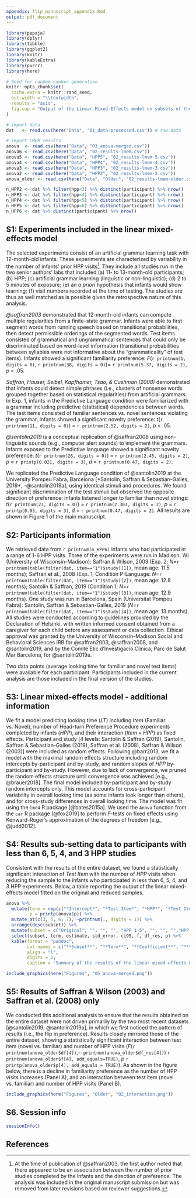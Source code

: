 ```yaml
---
appendix: flip_manuscript_appendix.Rmd
output: pdf_document
---
```


```r
library(papaja)
library(dplyr)
library(tibble)
library(ggplot2)
library(knitr)
library(kableExtra)
library(purrr)
library(here)
```

```r
# Seed for random number generation
knitr::opts_chunk$set(
  cache.extra = knitr::rand_seed,
  out.width = "\\textwidth",
  results = "asis",
  fig.cap = "Output of the Linear Mixed-Effects model on subsets of the data. Coefficients of each model are reported for each fixed effects. Standard error of the mean and 95\\% confidence intervals are represented as black whiskers and shaded boxes, respectively."
)

# import data
dat   <- read.csv(here("Data", "01_data-processed.csv")) # raw data

# import LMEM results
anova  <- read.csv(here("Data", "03_anova-merged.csv"))
anova6 <- read.csv(here("Data", "02_results-lmem.csv"))
anova5 <- read.csv(here("Data", "HPP5", "02_results-lmem-5.csv"))
anova4 <- read.csv(here("Data", "HPP4", "02_results-lmem-4.csv"))
anova3 <- read.csv(here("Data", "HPP3", "02_results-lmem-3.csv"))
anova2 <- read.csv(here("Data", "HPP2", "02_results-lmem-2.csv"))
anova_older <- read.csv(here("Data", "Older", "02_results-lmem-older.csv"))

n_HPP2 <- dat %>% filter(hpp<3) %>% distinct(participant) %>% nrow()
n_HPP3 <- dat %>% filter(hpp<4) %>% distinct(participant) %>% nrow()
n_HPP4 <- dat %>% filter(hpp<5) %>% distinct(participant) %>% nrow()
n_HPP5 <- dat %>% filter(hpp<6) %>% distinct(participant) %>% nrow()
n_HPP6 <- dat %>% distinct(participant) %>% nrow()

```

## S1: Experiments included in the linear mixed-effects model {#s1}

The selected experiments consist of an artificial grammar learning task with 12-month-old infants. These experiments are characterized by variability in the number of infants’ prior HPP visits^[At the time of publication of @saffran2003, the first author noted that there appeared to be an association between the number of prior studies completed by the infants and the direction of preference. The analysis was included in the original manuscript submission but was removed from later revisions based on reviewer suggestions.]. They include all studies run in the two senior authors’ labs that included (a) 11- to 13-month-old participants; (b) HPP; (c) artificial grammar learning (linguistic or non-linguistic); (d) 2 to 5 minutes of exposure; (e) an *a priori* hypothesis that infants would show learning; (f) visit numbers recorded at the time of testing. The studies are thus as well matched as is possible given the retrospective nature of this analysis. 


*@saffran2003* demonstrated that 12-month-old infants can compute multiple regularities from a finite-state grammar. Infants were able to first segment words from running speech based on transitional probabilities, then detect permissible orderings of the segmented words. Test items consisted of grammatical and ungrammatical sentences that could only be discriminated based on word-level information (transitional probabilities between syllables were not informative about the "grammaticality" of test items). Infants showed a significant familiarity preference: *F*(`r printnum(1, digits = 0)`, `r printnum(38, digits = 0)`)= `r printnum(5.37, digits = 2)`, *p* < .05.

*Saffran, Hauser, Seibel, Kapfhamer, Tsao, & Cushman (2008)* demonstrated that infants could detect simple phrases (i.e., clusters of nonsense words grouped together based on statistical regularities) from artificial grammars. In Exp. 1, infants in the Predictive Language condition were familiarized with a grammar including predictive (statistical) dependencies between words. The test items consisted of familiar sentences vs. novel sentences violating the grammar. Infants showed a significant novelty preference: *t*(`r printnum(11, digits = 0)`) = `r printnum(2.52, digits = 2)`, *p* < .05.


*@santolin2019* is a conceptual replication of @saffran2008 using non-linguistic sounds (e.g., computer alert sounds) to implement the grammars. Infants exposed to the Predictive language showed a significant novelty preference: *t*(`r printnum(26, digits = 0)`) = `r printnum(2.45, digits = 2)`, *p* = `r printp(0.021, digits = 3)`, *d* = `r printnum(0.47, digits = 2)`.
	

We replicated the Predictive Language condition of @santolin2019 at the University Pompeu Fabra, Barcelona [*Santolin, Saffran & Sebastian-Galles, 2019*, -@santolin2019a], using identical stimuli and procedures. We found significant discrimination of the test stimuli but observed the opposite direction of preference: infants listened longer to familiar than novel strings: *t*(`r printnum(23, digits = 0)`) = `r printnum(2.303, digits = 2)`, *p* = `r printp(0.03, digits = 3)`, *d* = `r printnum(0.47, digits = 2)`. All results are shown in Figure 1 of the main manuscript. 


## S2: Participants information {#s2}

We retrieved data from `r printnum(n_HPP6)` infants who had participated in a range of 1-6 HPP visits. Three of the experiments were run in Madison, WI (University of Wisconsin-Madison): Saffran & Wilson, 2003 (Exp. 2; *N*=`r printnum(table(filter(dat, item=="1")$study)[1])`, mean age: 11.5 months); Saffran et al., 2008 (Exp. 1, Condition P-Language: *N*=`r printnum(table(filter(dat, item=="1")$study)[2])`, mean age: 12.8 months); Santolin & Saffran, 2019 (Condition 1; *N*=`r printnum(table(filter(dat, item=="1")$study)[3])`, mean age: 12.9 months). One study was run in Barcelona, Spain (Universitat Pompeu Fabra): Santolin, Saffran & Sebastian-Galles, 2019 (*N*=`r printnum(table(filter(dat, item=="1")$study)[4])`, mean age: 13 months). All studies were conducted according to guidelines provided by the Declaration of Helsinki, with written informed consent obtained from a caregiver for each child before any assessment or data collection. Ethical approval was granted by the University of Wisconsin-Madison Social and Behavioral Sciences IRB for @saffran2003, @saffran2008, and @santolin2019, and by the Comitè Etic d'Investigació Clinica, Parc de Salut Mar Barcelona, for @santolin2019a.

Two data points (average looking time for familiar and novel test items) were available for each participant. Participants included in the current analysis are those included in the final version of the studies.


## S3: Linear mixed-effects model - additional information {#s3}

We fit a model predicting looking time ($LT$) including $Item$ (Familiar vs. Novel), number of Head-turn Preference Procedure experiments completed by infants ($HPP$), and their interaction ($Item \times HPP$) as fixed effects. Participant and study [4 levels: Santolin & Saffran (2019), Santolin, Saffran & Sebastian-Galles (2019), Saffran et al. (2008), Saffran & Wilson (2003)] were included as random effects. Following @barr2013, we fit a model with the maximal random effects structure including random intercepts by-participant and by-study, and random slopes of $HPP$ by-participant and by-study. However, due to lack of convergence, we pruned the random effects structure until convergence was achieved [e.g., @brauer2018]. The final model included by-participant and by-study random intercepts only. This model accounts for cross-participant variability in overall looking time (as some infants look longer than others), and for cross-study differences in overall looking time. The model was fit using the `lme4` R package [@bates2015a]. We used the `Anova` function from the `car` R package [@fox2019] to perform *F*-tests on fixed effects using Kenward-Roger’s approximation of the degrees of freedom [e.g., @judd2012]. 


## S4: Results sub-setting data to participants with less than 6, 5, 4, and 3 HPP studies {#s4}

Consistent with the results of the entire dataset, we found a statistically significant interaction of *Test Item* with the number of *HPP* visits when reducing the sample to the infants who participated in less than 6, 5, 4, and 3 HPP experiments. Below, a table reporting the output of the linear mixed-effects model fitted on the original and reduced samples. 


```r

anova %>%
  mutate(term = rep(c("*Intercept*", "*Test Item*", "*HPP*", "*Test Item $\\times$ HPP*"), 5),
         p = printp(anova$p)) %>%
  mutate_at(c(3, 5, 6, 7), ~printnum(., digits = 1)) %>%
  arrange(desc(subset)) %>%
  mutate(subset = c("Original", "", "", "", "HPP 1-5", "", "", "","HPP 1-4", "", "", "","HPP1-3", "", "", "", "HPP 1-2", "", "", "")) %>%
  select(subset, term, estimate, std_error, ci95, f, df_res, p) %>%
  kable(format = "pandoc",
        col.names = c("**Subset**", "**Term**", "**Coefficient**", "***SEM***", "**95\\% CI**", "**F**", "**Den. *df***", "***p***"), 
        align = "l",
        digits = 1,
        caption = "Summary of the results of the linear mixed-effects model performed on the reduced data.")

```


```r

include_graphics(here("Figures", "05_anova-merged.png"))

```

## S5: Results of Saffran & Wilson (2003) and Saffran et al. (2008) only {#s5}

We conducted this additional analysis to ensure that the results obtained on the
entire dataset were not driven primarily by the two most recent datasets [@santolin2019; @santolin2019a], in which we first noticed the pattern of results (i.e., the flip in preference). Results closely mirrored
those of the entire dataset, showing a statistically significant interaction
between test item (novel vs. familiar) and number of HPP visits (*F*(`r printnum(anova_older$df[4])`,`r printnum(anova_older$df_res[4])`) `r printnum(anova_older$f[4], add_equals=TRUE)`, *p* `r printp(anova_older$p[4], add_equals = TRUE)`). As shown in the figure below, there is a decline in familiarity preference as the number of HPP visits increases (Panel A), and an interaction between test item
(novel vs. familiar) and number of HPP visits (Panel B).

```r

include_graphics(here("Figures", "Older", "02_interaction.png"))

```

## S6. Session info {-}

```r

sessionInfo()

```

## References {-}

\begingroup
\setlength{\parindent}{-0.5in}
\setlength{\leftskip}{0.5in}

<div id="refs" custom-style="Bibliography"></div>

\endgroup


